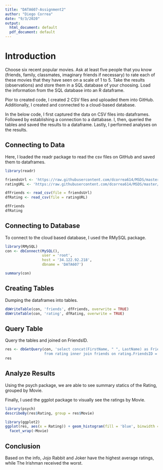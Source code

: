 ---
title: "DATA607-Assignment2"
author: "Diego Correa"
date: "9/3/2020"
output:
  html_document: default
  pdf_document: default
---

# Introduction

Choose six recent popular movies. Ask at least five people that you know (friends, 
family, classmates, imaginary friends if necessary) to rate each of these movies 
that they have seen on a scale of 1 to 5. Take the results (observations) and 
store them in a SQL database of your choosing. Load the information from the SQL
database into an R dataframe.

Pior to created code, I created 2 CSV files and uploaded them into GitHub.  
Additionally, I created and connected to a cloud-based database.

In the below code, I first captured the data on CSV files into dataframes. 
Followed by establishing a connection to a dattabase. I, then, queried the tables 
and saved the results to a dataframe.  Lastly, I performed analyses on the results.


## Connecting to Data

Here, I loaded the readr package to read the csv files on GitHub and saved them 
to dataframes.

```{r}
library(readr)

friendsUrl <- 'https://raw.githubusercontent.com/dcorrea614/MSDS/master/assignment2%20-%20friends.csv'
ratingURL <- 'https://raw.githubusercontent.com/dcorrea614/MSDS/master/assignment2%20-%20rating.csv'

dfFriends <- read_csv(file = friendsUrl)
dfRating <- read_csv(file = ratingURL)

dfFriends
dfRating
```

## Connecting to Database

To connect to the cloud based database, I used the RMySQL package.

```{r}
library(RMySQL)
con <- dbConnect(MySQL(),
                 user = 'root',
                 host = '34.122.92.218',
                 dbname = 'DATA607')

summary(con)
```

## Creating Tables

Dumping the dataframes into tables.

```{r}
dbWriteTable(con, 'friends', dfFriends, overwrite = TRUE)
dbWriteTable(con, 'rating', dfRating, overwrite = TRUE)
```

## Query Table

Query the tables and joined on FriendsID.

```{r}
res <- dbGetQuery(con, 'select concat(FirstName, " ", LastName) as Friend, Movie, Rating 
                  from rating inner join friends on rating.FriendsID = friends.FriendsID;')
res
```

## Analyze Results

Using the psych package, we are able to see summary statics of the Rating, grouped by Movie.

Finally, I used the ggplot package to visually see the ratings by Movie.

```{r}
library(psych)
describeBy(res$Rating, group = res$Movie)

library(ggplot2)
ggplot(res, aes(x = Rating)) + geom_histogram(fill = 'blue', binwidth = 1) + 
  facet_wrap(~Movie)

```

## Conclusion

Based on the info, Jojo Rabbit and Joker have the highest average ratings, while 
The Irishman received the worst.
